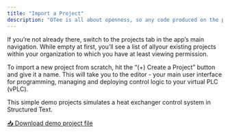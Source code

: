 ```yaml
---
title: "Import a Project"
description: "OTee is all about openness, so any code produced on the platform can be exported for further processing in any IEC 61131 compliant application. To get you started quickly, we'll import such a project file in this step."
---
```


If you’re not already there, switch to the projects tab in the app’s main navigation. While empty at first, you’ll see a list of allyour existing projects within your organization to which you have at least viewing permission. 

To import a new project from scratch, hit the “(+) Create a Project” button and give it a name. This will take you to the editor - your main user interface for programming, managing and deploying control logic to your virtual PLC (vPLC).

<Card title="Download Demo Project" icon="download" href="/files/heat_exchanger.xml" download="heat_exchanger.xml">
    This simple demo projects simulates a heat exchanger control system in Structured Text.
  </Card>

<a href="/files/heat_exchanger.xml" download="heat_exchanger.xml">📥 Download demo project file</a>